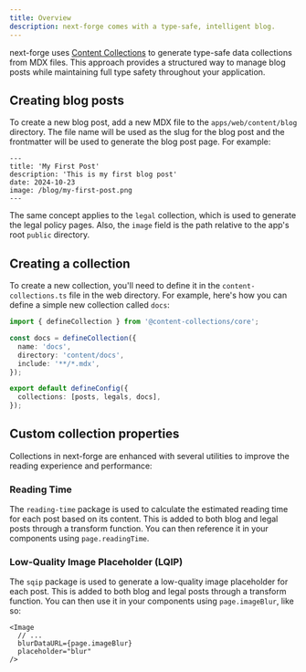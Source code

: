 ```yaml
---
title: Overview
description: next-forge comes with a type-safe, intelligent blog.
---
```


next-forge uses [Content Collections](https://www.content-collections.dev/) to generate type-safe data collections from MDX files. This approach provides a structured way to manage blog posts while maintaining full type safety throughout your application.

## Creating blog posts

To create a new blog post, add a new MDX file to the `apps/web/content/blog` directory. The file name will be used as the slug for the blog post and the frontmatter will be used to generate the blog post page. For example:

```mdx apps/web/content/blog/my-first-post.mdx
---
title: 'My First Post'
description: 'This is my first blog post'
date: 2024-10-23
image: /blog/my-first-post.png
---
```

The same concept applies to the `legal` collection, which is used to generate the legal policy pages. Also, the `image` field is the path relative to the app's root `public` directory.

## Creating a collection

To create a new collection, you'll need to define it in the `content-collections.ts` file in the web directory. For example, here's how you can define a simple new collection called `docs`:

```ts apps/web/content-collections.ts {3-7, 10}
import { defineCollection } from '@content-collections/core';

const docs = defineCollection({
  name: 'docs',
  directory: 'content/docs',
  include: '**/*.mdx',
});

export default defineConfig({
  collections: [posts, legals, docs],
});
```

## Custom collection properties

Collections in next-forge are enhanced with several utilities to improve the reading experience and performance:

### Reading Time

The `reading-time` package is used to calculate the estimated reading time for each post based on its content. This is added to both blog and legal posts through a transform function. You can then reference it in your components using `page.readingTime`.

### Low-Quality Image Placeholder (LQIP)

The `sqip` package is used to generate a low-quality image placeholder for each post. This is added to both blog and legal posts through a transform function. You can then use it in your components using `page.imageBlur`, like so:

```tsx blog/[slug]/page.tsx
<Image
  // ...
  blurDataURL={page.imageBlur}
  placeholder="blur"
/>

